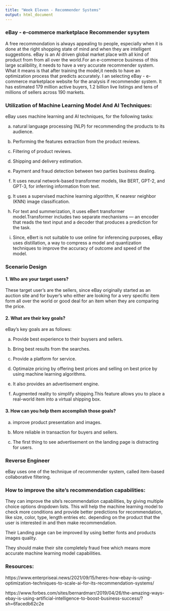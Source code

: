 ```yaml
---
title: "Week Eleven - Recommender Systems"
output: html_document
---
```



### eBay - e-commerce marketplace Recommender sysytem

A free recommondation is always appealing to people, especially when it is done at the right shopping state of mind and when they are intelligent suggestions.
eBay is an AI driven global market place with all kind of product from from all over the world.For an e-commerce business of this large scalibility, 
it needs to have a very accurate recommender system. What it means is that after training the model,it needs to have an optimization process that predicts accurately.
I an selecting eBay - e-commerce marketplace website for the analysis if recommender system. It has estimated 179 million active buyers, 1.2 billion live listings and 
tens of millions of sellers across 190 markets. 

### Utilization of Machine Learning Model And AI Techniques:

 eBay uses machine learning and AI techniques, for the following tasks: 

a. natural language processing (NLP) for recommending the products to its audience.

b. Performing the features extraction from the product reviews.

c. Filtering of product reviews.

d. Shipping and delivery estimation.

e. Payment and fraud detection between two parties business dealing.

f. It uses neural network-based transformer models, like BERT, GPT-2, and GPT-3, for inferring information from  text.

g. It uses a supervised machine learning algorithm, K nearesr neighbor (KNN) image classification.

h. For text and summerization, it uses eBert transformer model.Transformer includes two separate mechanisms — an encoder that reads the text input and a 
   decoder that produces a prediction for the task.

i. Since, eBert is not suitable to use online for inferencing purposes, eBay uses distillation, a way to compress a model and quantization techniques to 
   improve the accuracy of outcome and speed of the model.


### Scenario Design

#### 1. Who are your target users?


   These target user’s are the sellers, since eBay originally started as an auction site and for buyer’s who either are looking for a very specific 
   item form all over the world or good deal for an item when they are comparing the price. 

#### 2. What are their key goals?


   eBay's key goals are as follows:

a. Provide best experience to their buysers and sellers.

b. Bring best results from the searches.

c. Provide a platform for service.

d. Optimaize pricing by offering best prices and selling on best price by using machine learning algorithms.

e. It also provides an advertisement engine.

f. Augmented reality to simplify shipping.This feature allows you to place a real-world item into a virtual shipping box.


#### 3. How can you help them accomplish those goals?


a. improve product presentation and images.

b. More reliable in transaction for buyers and sellers.

c. The first thing to see advertisement on the landing page is distracting for users.
 

### Reverse Engineer

eBay uses one of the technique of recommender system, called item-based collaborative filtering.







### How to improve the site's recommendation capabilities:

They can improve the site's recommendation capabilities, by giving multiple choice options dropdown lists. This will help the machine learning model to check more 
conditions and provide better predictions for recommendation, like size, color, type, length entries etc. depending on the product that the user is interested in and then make recommendation.

Their Landing page can be improved by using better fonts and products images quality.

They should make their site completely fraud free which means more accurate machine learning model capabilities. 


### Resources:

https://www.enterpriseai.news/2021/09/15/heres-how-ebay-is-using-optimization-techniques-to-scale-ai-for-its-recommendation-systems/

https://www.forbes.com/sites/bernardmarr/2019/04/26/the-amazing-ways-ebay-is-using-artificial-intelligence-to-boost-business-success/?sh=6facedb62c2e

